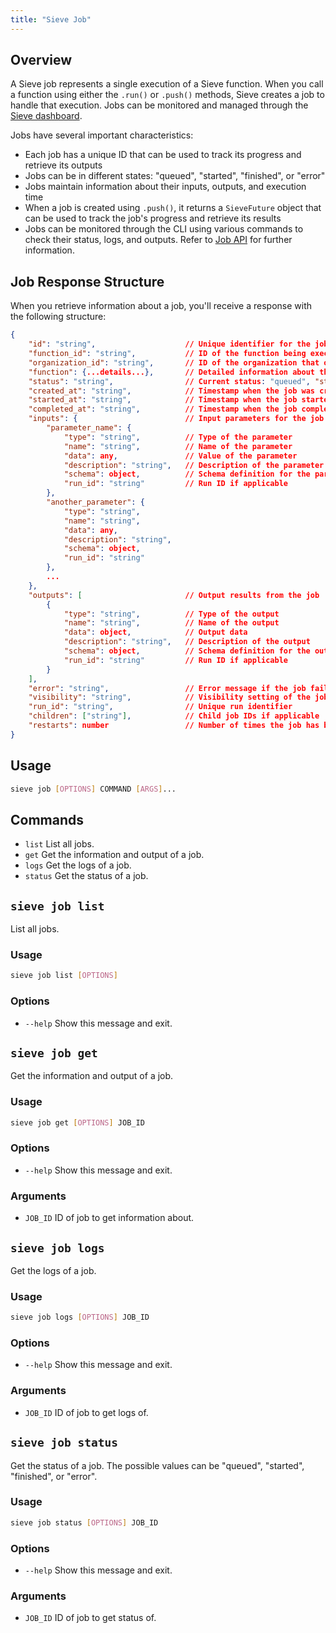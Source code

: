 ```yaml
---
title: "Sieve Job"
---
```


## Overview

A Sieve job represents a single execution of a Sieve function. When you call a function using either the `.run()` or `.push()` methods, Sieve creates a job to handle that execution. Jobs can be monitored and managed through the [Sieve dashboard](https://www.sievedata.com/dashboard).

Jobs have several important characteristics:

- Each job has a unique ID that can be used to track its progress and retrieve its outputs
- Jobs can be in different states: "queued", "started", "finished", or "error"
- Jobs maintain information about their inputs, outputs, and execution time
- When a job is created using `.push()`, it returns a `SieveFuture` object that can be used to track the job's progress and retrieve its results
- Jobs can be monitored through the CLI using various commands to check their status, logs, and outputs. Refer to [Job API](/reference-v2/api/get-job) for further information.

## Job Response Structure

When you retrieve information about a job, you'll receive a response with the following structure:

```json
{
    "id": "string",                    // Unique identifier for the job
    "function_id": "string",           // ID of the function being executed
    "organization_id": "string",       // ID of the organization that owns the job
    "function": {...details...},       // Detailed information about the function
    "status": "string",                // Current status: "queued", "started", "finished", or "error"
    "created_at": "string",            // Timestamp when the job was created
    "started_at": "string",            // Timestamp when the job started
    "completed_at": "string",          // Timestamp when the job completed
    "inputs": {                        // Input parameters for the job
        "parameter_name": {
            "type": "string",          // Type of the parameter
            "name": "string",          // Name of the parameter
            "data": any,               // Value of the parameter
            "description": "string",   // Description of the parameter
            "schema": object,          // Schema definition for the parameter
            "run_id": "string"         // Run ID if applicable
        },
        "another_parameter": {
            "type": "string",
            "name": "string",
            "data": any,
            "description": "string",
            "schema": object,
            "run_id": "string"
        },
        ...
    },
    "outputs": [                       // Output results from the job
        {
            "type": "string",          // Type of the output
            "name": "string",          // Name of the output
            "data": object,            // Output data
            "description": "string",   // Description of the output
            "schema": object,          // Schema definition for the output
            "run_id": "string"         // Run ID if applicable
        }
    ],
    "error": "string",                 // Error message if the job failed
    "visibility": "string",            // Visibility setting of the job
    "run_id": "string",                // Unique run identifier
    "children": ["string"],            // Child job IDs if applicable
    "restarts": number                 // Number of times the job has been restarted
}
```

## Usage

```bash
sieve job [OPTIONS] COMMAND [ARGS]...
```

## Commands

- `list` List all jobs.
- `get` Get the information and output of a job.
- `logs` Get the logs of a job.
- `status` Get the status of a job.

## `sieve job list`

List all jobs.

### Usage

```bash
sieve job list [OPTIONS]
```

### Options

- `--help` Show this message and exit.

## `sieve job get`

Get the information and output of a job.

### Usage

```bash
sieve job get [OPTIONS] JOB_ID
```

### Options

- `--help` Show this message and exit.

### Arguments

- `JOB_ID` ID of job to get information about.

## `sieve job logs`

Get the logs of a job.

### Usage

```bash
sieve job logs [OPTIONS] JOB_ID
```

### Options

- `--help` Show this message and exit.

### Arguments

- `JOB_ID` ID of job to get logs of.

## `sieve job status`

Get the status of a job. The possible values can be "queued", "started", "finished", or "error".

### Usage

```bash
sieve job status [OPTIONS] JOB_ID
```

### Options

- `--help` Show this message and exit.

### Arguments

- `JOB_ID` ID of job to get status of.
